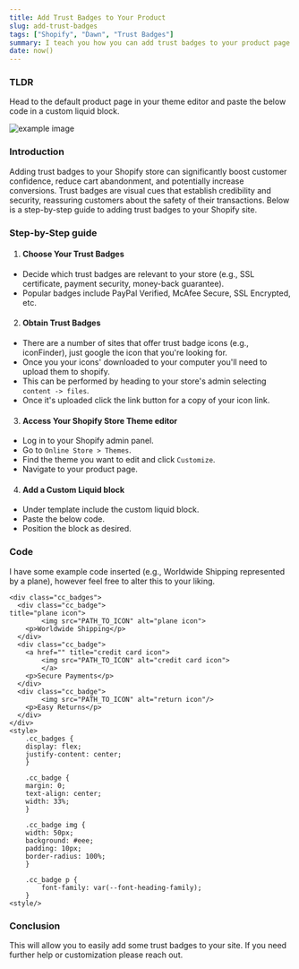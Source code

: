 ```yaml
---
title: Add Trust Badges to Your Product
slug: add-trust-badges
tags: ["Shopify", "Dawn", "Trust Badges"]
summary: I teach you how you can add trust badges to your product page.
date: now()
---
```


### TLDR

Head to the default product page in your theme editor and paste the below code in a custom liquid block.

![example image](../images/test.jpg)

### Introduction

Adding trust badges to your Shopify store can significantly boost customer confidence, reduce cart abandonment, and potentially increase conversions. Trust badges are visual cues that establish credibility and security, reassuring customers about the safety of their transactions. Below is a step-by-step guide to adding trust badges to your Shopify site.

### Step-by-Step guide

1. #### Choose Your Trust Badges

- Decide which trust badges are relevant to your store (e.g., SSL certificate, payment security, money-back guarantee).
- Popular badges include PayPal Verified, McAfee Secure, SSL Encrypted, etc.

2. #### Obtain Trust Badges

- There are a number of sites that offer trust badge icons (e.g., iconFinder), just google the icon that you're looking for.
- Once you your icons' downloaded to your computer you'll need to upload them to shopify.
- This can be performed by heading to your store's admin selecting `content -> files`.
- Once it's uploaded click the link button for a copy of your icon link.

3. #### Access Your Shopify Store Theme editor

- Log in to your Shopify admin panel.
- Go to `Online Store > Themes`.
- Find the theme you want to edit and click `Customize`.
- Navigate to your product page.

4. #### Add a Custom Liquid block

- Under template include the custom liquid block.
- Paste the below code.
- Position the block as desired.

### Code

I have some example code inserted (e.g., Worldwide Shipping represented by a plane), however feel free to alter this to your liking.

```
<div class="cc_badges">
  <div class="cc_badge">
title="plane icon">
        <img src="PATH_TO_ICON" alt="plane icon">
    <p>Worldwide Shipping</p>
  </div>
  <div class="cc_badge">
    <a href="" title="credit card icon">
        <img src="PATH_TO_ICON" alt="credit card icon">
		</a>
    <p>Secure Payments</p>
  </div>
  <div class="cc_badge">
        <img src="PATH_TO_ICON" alt="return icon"/>
    <p>Easy Returns</p>
  </div>
</div>
<style>
    .cc_badges {
    display: flex;
    justify-content: center;
    }

    .cc_badge {
    margin: 0;
    text-align: center;
    width: 33%;
    }

    .cc_badge img {
    width: 50px;
    background: #eee;
    padding: 10px;
    border-radius: 100%;
    }

    .cc_badge p {
        font-family: var(--font-heading-family);
    }
<style/>
```

### Conclusion

This will allow you to easily add some trust badges to your site. If you need further help or customization please reach out.
